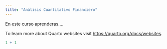 ```yaml
---
title: "Análisis Cuantitativo Financiero"
---
```


En este curso aprenderas....

To learn more about Quarto websites visit <https://quarto.org/docs/websites>.

```r
1 + 1
```
